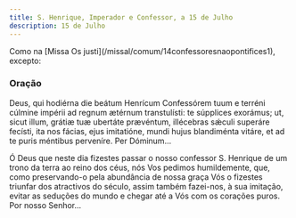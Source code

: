 ```yaml
---
title: S. Henrique, Imperador e Confessor, a 15 de Julho
description: 15 de Julho
---
```


<aside>
  Como na [Missa Os justi](/missal/comum/14confessoresnaopontifices1), excepto:
</aside>

### Oração

<div class="side-by-side not-content">

Deus, qui hodiérna die beátum Henrícum Confessórem tuum e terréni cúlmine impérii ad regnum ætérnum transtulísti: te súpplices exorámus; ut, sicut illum, grátiæ tuæ ubertáte prævéntum, illécebras sǽculi superáre fecísti, ita nos fácias, ejus imitatióne, mundi hujus blandiménta vitáre, et ad te puris méntibus perveníre. Per Dóminum...

Ó Deus que neste dia fizestes passar o nosso confessor S. Henrique de um trono da terra ao reino dos céus, nós Vos pedimos humildemente, que, como preservando-o pela abundância de nossa graça Vós o fizestes triunfar dos atractivos do século, assim também fazei-nos, à sua imitação, evitar as seduções do mundo e chegar até a Vós com os corações puros. Por nosso Senhor...

</div>
